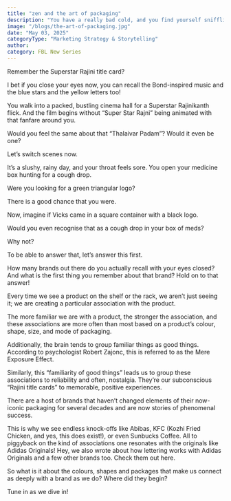 ```yaml
---
title: "zen and the art of packaging"
description: "You have a really bad cold, and you find yourself sniffling into a handkerchief."
image: "/blogs/the-art-of-packaging.jpg"
date: "May 03, 2025"
categoryType: "Marketing Strategy & Storytelling"
author:
category: FBL New Series
---
```


Remember the Superstar Rajini title card?

I bet if you close your eyes now, you can recall the Bond-inspired music and the blue stars and the yellow letters too!

You walk into a packed, bustling cinema hall for a Superstar Rajinikanth flick. And the film begins without “Super Star Rajni” being animated with that fanfare around you.

Would you feel the same about that “Thalaivar Padam”? Would it even be one?

Let’s switch scenes now.

It’s a slushy, rainy day, and your throat feels sore. You open your medicine box hunting for a cough drop.

Were you looking for a green triangular logo?

There is a good chance that you were.

Now, imagine if Vicks came in a square container with a black logo.

Would you even recognise that as a cough drop in your box of meds?

Why not?

To be able to answer that, let’s answer this first.

How many brands out there do you actually recall with your eyes closed? And what is the first thing you remember about that brand? Hold on to that answer!

Every time we see a product on the shelf or the rack, we aren’t just seeing it; we are creating a particular association with the product.

The more familiar we are with a product, the stronger the association, and these associations are more often than most based on a product’s colour, shape, size, and mode of packaging.

Additionally, the brain tends to group familiar things as good things. According to psychologist Robert Zajonc, this is referred to as the Mere Exposure Effect.

Similarly, this “familiarity of good things” leads us to group these associations to reliability and often, nostalgia. They’re our subconscious “Rajini title cards” to memorable, positive experiences.

There are a host of brands that haven’t changed elements of their now-iconic packaging for several decades and are now stories of phenomenal success.

This is why we see endless knock-offs like Abibas, KFC (Kozhi Fried Chicken, and yes, this does exist!), or even Sunbucks Coffee. All to piggyback on the kind of associations one resonates with the originals like Adidas Originals! Hey, we also wrote about how lettering works with Adidas Originals and a few other brands too. Check them out here.

So what is it about the colours, shapes and packages that make us connect as deeply with a brand as we do? Where did they begin?

Tune in as we dive in!
